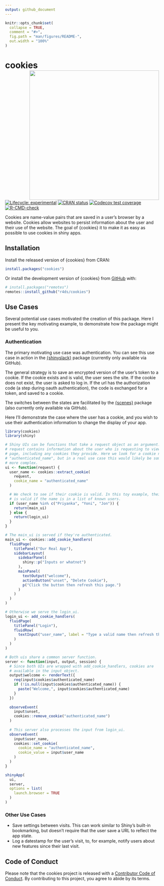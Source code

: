 ```yaml
---
output: github_document
---
```


<!-- README.md is generated from README.Rmd. Please edit that file -->

```r
knitr::opts_chunk$set(
  collapse = TRUE,
  comment = "#>",
  fig.path = "man/figures/README-",
  out.width = "100%"
)
```

# cookies <a href="https://r4ds.github.io/cookies/"><img src="man/figures/logo.svg" align="right" height="424" /></a>

<!-- badges: start -->
[![Lifecycle: experimental](https://img.shields.io/badge/lifecycle-experimental-orange.svg)](https://lifecycle.r-lib.org/articles/stages.html#experimental)
[![CRAN status](https://www.r-pkg.org/badges/version/cookies)](https://CRAN.R-project.org/package=cookies)
[![Codecov test coverage](https://codecov.io/gh/r4ds/cookies/branch/main/graph/badge.svg)](https://app.codecov.io/gh/r4ds/cookies?branch=main)
[![R-CMD-check](https://github.com/r4ds/cookies/actions/workflows/R-CMD-check.yaml/badge.svg)](https://github.com/r4ds/cookies/actions/workflows/R-CMD-check.yaml)
<!-- badges: end -->

Cookies are name-value pairs that are saved in a user's browser by a website. 
Cookies allow websites to persist information about the user and their use of the website.
The goal of {cookies} it to make it as easy as possible to use cookies in shiny apps.

## Installation

Install the released version of {cookies} from CRAN:

``` r
install.packages("cookies")
```

Or install the development version of {cookies} from [GitHub](https://github.com/) with:

``` r
# install.packages("remotes")
remotes::install_github("r4ds/cookies")
```

## Use Cases

Several potential use cases motivated the creation of this package.
Here I present the key motivating example, to demonstrate how the package might be useful to you.

### Authentication

The primary motivating use case was authentication.
You can see this use case in action in the [{shinyslack}](https://github.com/r4ds/shinyslack) package (currently only available via GitHub).

The general strategy is to save an encrypted version of the user's token to a cookie.
If the cookie exists and is valid, the user sees the site.
If the cookie does not exist, the user is asked to log in.
If the url has the authorization code (a step during oauth authentication), the code is exchanged for a token, and saved to a cookie.

The switches between the states are facilitated by the [{scenes}](https://github.com/r4ds/scenes) package (also currently only available via GitHub).

Here I'll demonstrate the case where the user has a cookie, and you wish to use their authentication information to change the display of your app.

```r
library(cookies)
library(shiny)

# Shiny UIs can be functions that take a request object as an argument. The
# request contains information about the user who is requesting to view the
# page, including any cookies they provide. Here we look for a cookie named
# "authenticated_name", but in a real use case this would likely be something
# more complex.
ui <- function(request) {
  user_name <- cookies::extract_cookie(
    request, 
    cookie_name = "authenticated_name"
  )

  # We check to see if their cookie is valid. In this toy example, their cookie
  # is valid if the name is in a list of known users.
  if (user_name %in% c("Priyanka", "Yoni", "Jon")) {
    return(main_ui)
  } else {
    return(login_ui)
  }
}

# The main_ui is served if they're authenticated.
main_ui <- cookies::add_cookie_handlers(
  fluidPage(
    titlePanel("Our Real App"),
    sidebarLayout(
      sidebarPanel(
        shiny::p("Inputs or whatnot")
      ),
      mainPanel(
        textOutput("welcome"),
        actionButton("unset", "Delete Cookie"),
        p("Click the button then refresh this page.")
      )
    )
  )
) 

# Otherwise we serve the login_ui.
login_ui <- add_cookie_handlers(
  fluidPage(
    titlePanel("Login"),
    fluidRow(
      textInput("user_name", label = "Type a valid name then refresh this page")
    )
  )
)

# Both uis share a common server function.
server <- function(input, output, session) {
  # Since both UIs are wrapped with add_cookie_handlers, cookies are
  # available in the input object.
  output$welcome <- renderText({
    req(input$cookies$authenticated_name)
    if (!is.null(input$cookies$authenticated_name)) {
      paste("Welcome,", input$cookies$authenticated_name)
    }
  })
  
  observeEvent(
    input$unset,
    cookies::remove_cookie("authenticated_name")
  )
  
  # This server also processes the input from login_ui.
  observeEvent(
    input$user_name,
    cookies::set_cookie(
      cookie_name = "authenticated_name",
      cookie_value = input$user_name
    )
  )
}

shinyApp(
  ui,
  server,
  options = list(
    launch.browser = TRUE
  )
)
```

### Other Use Cases

-   Save settings between visits. This can work similar to Shiny's built-in bookmarking, but doesn't require that the user save a URL to reflect the app state.
-   Log a datestamp for the user's visit, to, for example, notify users about new features since their last visit.

## Code of Conduct

Please note that the cookies project is released with a [Contributor Code of Conduct](https://contributor-covenant.org/version/2/1/CODE_OF_CONDUCT.html). By contributing to this project, you agree to abide by its terms.
